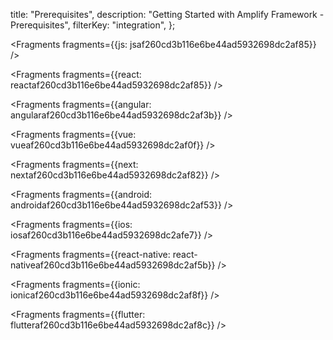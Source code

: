   title: "Prerequisites",
  description: "Getting Started with Amplify Framework - Prerequisites",
  filterKey: "integration",
};





<Fragments fragments={{js: jsaf260cd3b116e6be44ad5932698dc2af85}} />



<Fragments fragments={{react: reactaf260cd3b116e6be44ad5932698dc2af85}} />



<Fragments fragments={{angular: angularaf260cd3b116e6be44ad5932698dc2af3b}} />



<Fragments fragments={{vue: vueaf260cd3b116e6be44ad5932698dc2af0f}} />



<Fragments fragments={{next: nextaf260cd3b116e6be44ad5932698dc2af82}} />



<Fragments fragments={{android: androidaf260cd3b116e6be44ad5932698dc2af53}} />



<Fragments fragments={{ios: iosaf260cd3b116e6be44ad5932698dc2afe7}} />



<Fragments fragments={{react-native: react-nativeaf260cd3b116e6be44ad5932698dc2af5b}} />



<Fragments fragments={{ionic: ionicaf260cd3b116e6be44ad5932698dc2af8f}} />



<Fragments fragments={{flutter: flutteraf260cd3b116e6be44ad5932698dc2af8c}} />
